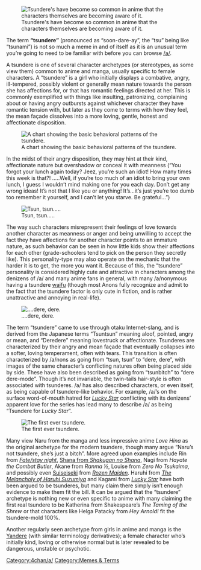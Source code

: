 [[Image:Tsunderella.png|thumb|Tsundere's have become so common in anime that the characters themselves are becoming aware of it.]]

The term '''“tsundere”''' (pronounced as “soon-dare-ay”, the “tsu” being like “tsunami”) is not so much a meme in and of itself as it is an unusual term you’re going to need to be familiar with before you can browse [[/a/]].

A tsundere is one of several character archetypes (or stereotypes, as some view them) common to anime and manga, usually specific to female characters. A “tsundere” is a girl who initially displays a combative, angry, ill-tempered, possibly violent or generally mean nature towards the person she has affections for, or that has romantic feelings directed at her. This is commonly exemplified with things like insulting, patronizing, complaining about or having angry outbursts against whichever character they have romantic tension with, but later as they come to terms with how they feel, the mean façade dissolves into a more loving, gentle, honest and affectionate disposition.

[[Image:Tsundere Chart.jpg|thumb|left|A chart showing the basic behavioral patterns of the tsundere.]]

In the midst of their angry disposition, they may hint at their kind, affectionate nature but overshadow or conceal it with meanness (“You forgot your lunch again today? Jeez, you’re such an idiot! How many times this week is that?! …..Well, if you’re too much of an idiot to bring your own lunch, I guess I wouldn’t mind making one for you each day. Don’t get any wrong ideas! It’s not that I like you or anything! It’s…it’s just you’re too dumb too remember it yourself, and I can’t let you starve. Be grateful…”)

[[Image:Louise Angry.jpg|thumb|Tsun, tsun.....]]

The way such characters misrepresent their feelings of love towards another character as meanness or anger and being unwilling to accept the fact they have affections for another character points to an immature nature, as such behavior can be seen in how little kids show their affections for each other (grade-schoolers tend to pick on the person they secretly like). This personality-type may also operate on the mechanic that the harder it is to get, the more you want it. Because of this, the “tsundere” personality is considered highly cute and attractive in characters among the denizens of /a/ and many anime fans in general, with many /a/nonymous having a tsundere [[Mai Waifu|waifu]] (though most Anons fully recognize and admit to the fact that the tsundere factor is only cute in fiction, and is rather unattractive and annoying in real-life).

[[Image:Louise Tear-Drops Falling.jpg|thumb|....dere, dere.]]

The term “tsundere” came to use through otaku Internet-slang, and is derived from the Japanese terms “Tsuntsun” meaning aloof, pointed, angry or mean, and “Deredere” meaning lovestruck or affectionate. Tsunderes are characterized by their angry and mean façade that eventually collapses into a softer, loving temperament, often with tears. This transition is often characterized by /a/nons as going from “tsun, tsun” to “dere, dere”, with images of the same character’s conflicting natures often being placed side by side. These have also been described as going from “tsunbitch” to “dere dere-mode”. Though it’s not invariable, the twin-tails hair-style is often associated with tsunderes. /a/ has also described characters, or even itself, as being capable of tsundere-like behavior. For example, /a/’s on the surface word-of-mouth hatred for ''[[Lucky Star]]'' conflicting with its denizens’ apparent love for the series has lead many to describe /a/ as being “Tsundere for ''Lucky Star''”.

[[Image:Tsundere First.jpg|thumb|The first ever tsundere.]]

Many view Naru from the manga and less impressive anime ''Love Hina'' as the original archetype for the modern tsundere, though many argue “Naru’s not tsundere, she’s just a bitch”. More agreed upon examples include Rin from ''[[Fate/stay night]]'', [[OH GOD SHANA IS HOT|Shana from ''Shakugan no Shana'']], Nagi from ''Hayate the Combat Butler'', Akane from ''Ranma ½'', Louise from ''Zero No Tsukaima'', and possibly even [[DESU|Suiseiseki]] from ''[[Rozen Maiden]]''. Haruhi from ''[[The Melancholy of Haruhi Suzumiya]]'' and Kagami from ''[[Lucky Star]]'' have both been argued to be tsunderes, but many claim there simply isn’t enough evidence to make them fit the bill. It can be argued that the “tsundere” archetype is nothing new or even specific to anime with many claiming the first real tsundere to be Katherina from Shakespeare’s ''The Taming of the Shrew'' or that characters like Helga Patacky from ''Hey Arnold!'' fit the tsundere-mold 100%.

Another regularly seen archetype from girls in anime and manga is the [[Yandere]] (with similar terminology derivatives); a female character who’s initially kind, loving or otherwise normal but is later revealed to be dangerous, unstable or psychotic.

[[Category:4chan/a/]][[Category:Memes & Terms]]